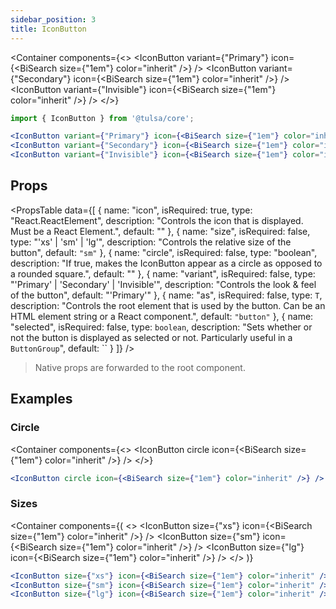 ```yaml
---
sidebar_position: 3
title: IconButton
---
```


<Container
    components={<>
        <IconButton variant={"Primary"} icon={<BiSearch size={"1em"} color="inherit" />} />
        <IconButton variant={"Secondary"} icon={<BiSearch size={"1em"} color="inherit" />} />
        <IconButton variant={"Invisible"} icon={<BiSearch size={"1em"} color="inherit" />} />
    </>}
>

```jsx
import { IconButton } from '@tulsa/core';

<IconButton variant={"Primary"} icon={<BiSearch size={"1em"} color="inherit" />} />
<IconButton variant={"Secondary"} icon={<BiSearch size={"1em"} color="inherit" />} />
<IconButton variant={"Invisible"} icon={<BiSearch size={"1em"} color="inherit" />} />
```

</Container>

## Props

<PropsTable 
    data={[
        {
            name: "icon",
            isRequired: true,
            type: "React.ReactElement",
            description: "Controls the icon that is displayed. Must be a React Element.",
            default: ""
        },
        {
            name: "size",
            isRequired: false,
            type: "'xs' | 'sm' | 'lg'",
            description: "Controls the relative size of the button",
            default: `"sm"`
        },
        {
            name: "circle",
            isRequired: false,
            type: "boolean",
            description: "If true, makes the IconButton appear as a circle as opposed to a rounded square.",
            default: ""
        },
        {
            name: "variant",
            isRequired: false,
            type: "'Primary' | 'Secondary' | 'Invisible'",
            description: "Controls the look & feel of the button",
            default: "'Primary'"
        },
        {
            name: "as",
            isRequired: false,
            type: `T`,
            description: "Controls the root element that is used by the button. Can be an HTML element string or a React component.",
            default: `"button"`
        },
        {
            name: "selected",
            isRequired: false,
            type: `boolean`,
            description: "Sets whether or not the button is displayed as selected or not. Particularly useful in a `ButtonGroup`",
            default: ``
        }
    ]}
/>

> Native props are forwarded to the root component.

## Examples

### Circle

<Container
    components={<>
        <IconButton circle icon={<BiSearch size={"1em"} color="inherit" />} />
    </>}
>

```jsx
<IconButton circle icon={<BiSearch size={"1em"} color="inherit" />} />
```

</Container>

### Sizes

<Container
    components={(
        <>
            <IconButton size={"xs"} icon={<BiSearch size={"1em"} color="inherit" />} />
            <IconButton size={"sm"} icon={<BiSearch size={"1em"} color="inherit" />} />
            <IconButton size={"lg"} icon={<BiSearch size={"1em"} color="inherit" />} />
        </>
    )}
>

```jsx
<IconButton size={"xs"} icon={<BiSearch size={"1em"} color="inherit" />} />
<IconButton size={"sm"} icon={<BiSearch size={"1em"} color="inherit" />} />
<IconButton size={"lg"} icon={<BiSearch size={"1em"} color="inherit" />} />
```

</Container>
